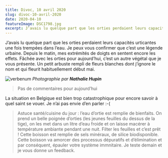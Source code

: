 ```yaml
---
title: Divoc, 10 avril 2020
slug: divoc-10-avril-2020
date: 2020-04-10
featureImage: DSC1798.jpg
excerpt: J’avais lu quelque part que les orties perdaient leurs capacités urticantes une fois trempées dans l’eau...
---
```


J’avais lu quelque part que les orties perdaient leurs capacités urticantes une fois trempées dans l’eau. Je peux vous confirmer que c’est une légende urbaine. Depuis le matin, mes extrémités de doigts en sentent encore les effets. Fâchée avec les orties pour aujourd’hui, c’est un autre végétal que je vous présente. Un petit arbuste rempli de fleurs blanches dont j’ignore le nom et qui fleurit habituellement début mai.

![verbenum](DSC1798.jpg)
_Photographie par **Nathalie Hupin**_

> Pas de commentaires pour aujourd’hui

La situation en Belgique est bien trop catastrophique pour encore savoir à quel saint se vouer. Je n’ai pas envie d’en parler :-(

> Astuce santé/cuisine du jour : l’eau d’ortie est remplie de bienfaits. On prend un belle poignée d’orties (les jeunes feuilles du dessus de la tige), on les met dans un litre d’eau froide et on laisse macérer à température ambiante pendant une nuit. Filter les feuilles et c’est prêt ! Cette boisson est remplie de sels minéraux, de silice biodisponible. Cette boisson va amorcer des processus dépuratifs et d’élimination et par conséquent, épauler votre système immnitaire. Je teste demain et je vous donne un feedback.
